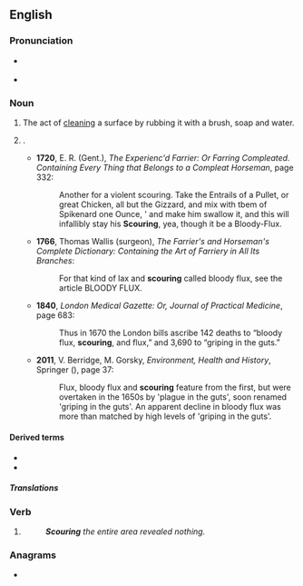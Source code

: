 ==English==

===Pronunciation===
* {{a|RP}} {{IPA|en|/ˈskaʊə.ɹɪŋ/}}
* {{a|GA}} {{IPA|en|/ˈskaʊ.ɚ.ɪŋ/|/ˈskaʊɹ.ɪŋ/}}

===Noun===
{{en-noun}}

# The act of [[clean]]ing a surface by rubbing it with a brush, soap and water.
# {{l|en|diarrhea|Diarrhea}}. {{q|Now used only of livestock, though also sometimes used of humans into the 1600s.}}
#* '''1720''', E. R. (Gent.), ''The Experienc'd Farrier: Or Farring Compleated. Containing Every Thing that Belongs to a Compleat Horseman'', page 332:
#*: Another for a violent scouring. Take the Entrails of a Pullet, or great Chicken, all but the Gizzard, and mix with tbem of Spikenard one Ounce, &#39; and make him swallow it, and this will infallibly stay his '''Scouring''', yea, though it be a Bloody-Flux.
#* '''1766''', Thomas Wallis (surgeon), ''The Farrier's and Horseman's Complete Dictionary: Containing the Art of Farriery in All Its Branches'':
#*: For that kind of lax and '''scouring''' called bloody flux, see the article BLOODY FLUX.
#* '''1840''', ''London Medical Gazette: Or, Journal of Practical Medicine'', page 683:
#*: Thus in 1670 the London bills ascribe 142 deaths to “bloody flux, '''scouring''', and flux,” and 3,690 to “griping in the guts.”
#* '''2011''', V. Berridge, M. Gorsky, ''Environment, Health and History'', Springer ({{ISBN|9780230347557}}), page 37:
#*: Flux, bloody flux and '''scouring''' feature from the first, but were overtaken in the 1650s by &#39;plague in the guts&#39;, soon renamed &#39;griping in the guts&#39;. An apparent decline in bloody flux was more than matched by high levels of &#39;griping in the guts&#39;.

====Derived terms====
* {{l|en|scouring pad}}
* {{l|en|scouring brush}}

=====Translations=====
{{trans-top|The act of cleaning a surface by rubbing it with a brush, soap and water}}
{{trans-mid}}
{{trans-bottom}}

{{trans-top|Diarrhea. (Now used only of livestock, ...)}}
{{trans-mid}}
{{trans-bottom}}

===Verb===
{{head|en|verb form}}

# {{present participle of|en|scour|nocat=1}}
#: '''''Scouring''' the entire area revealed nothing.''

===Anagrams===
* {{anagrams|en|a=cginorsu|coursing|sourcing}}